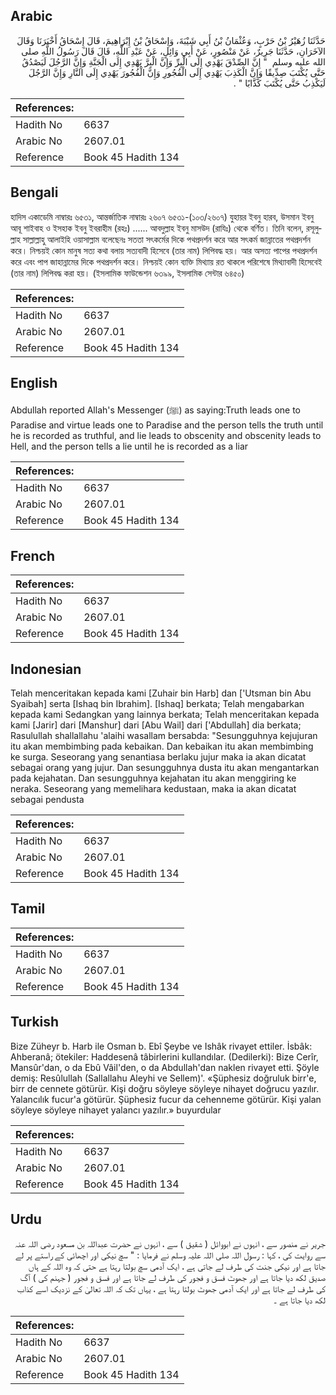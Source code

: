 ## Arabic


<div dir="rtl" lang="ar" style={{fontSize:'larger',backgroundColor:'#f8f9fa',padding:20}}>
حَدَّثَنَا زُهَيْرُ بْنُ حَرْبٍ، وَعُثْمَانُ بْنُ أَبِي شَيْبَةَ، وَإِسْحَاقُ بْنُ إِبْرَاهِيمَ، قَالَ إِسْحَاقُ أَخْبَرَنَا وَقَالَ الآخَرَانِ، حَدَّثَنَا جَرِيرٌ، عَنْ مَنْصُورٍ، عَنْ أَبِي وَائِلٍ، عَنْ عَبْدِ اللَّهِ، قَالَ قَالَ رَسُولُ اللَّهِ صلى الله عليه وسلم ‏ "‏ إِنَّ الصِّدْقَ يَهْدِي إِلَى الْبِرِّ وَإِنَّ الْبِرَّ يَهْدِي إِلَى الْجَنَّةِ وَإِنَّ الرَّجُلَ لَيَصْدُقُ حَتَّى يُكْتَبَ صِدِّيقًا وَإِنَّ الْكَذِبَ يَهْدِي إِلَى الْفُجُورِ وَإِنَّ الْفُجُورَ يَهْدِي إِلَى النَّارِ وَإِنَّ الرَّجُلَ لَيَكْذِبُ حَتَّى يُكْتَبَ كَذَّابًا ‏"‏ ‏.‏
</div>
<div style={{backgroundColor:'#f8f9fa',padding:20, marginBottom: 10}}><table> <thead> <tr> <th>References:</th> <th></th> </tr> </thead> <tbody><tr><td>Hadith No</td><td>6637</td></tr><tr><td>Arabic No</td><td>2607.01</td></tr><tr><td>Reference</td><td>Book 45 Hadith 134</td></tr></tbody></table></div>

## Bengali


<div dir="ltr" lang="bn" style={{fontSize:'larger',backgroundColor:'#f8f9fa',padding:20}}>
হাদিস একাডেমি নাম্বারঃ ৬৫৩১, আন্তর্জাতিক নাম্বারঃ ২৬০৭ ৬৫৩১-(১০৩/২৬০৭) যুহায়র ইবনু হারব, উসমান ইবনু আবূ শাইবাহ ও ইসহাক ইবনু ইবরাহীম (রহঃ) ...... আবদুল্লাহ ইবনু মাসউদ (রাযিঃ) থেকে বর্ণিত। তিনি বলেন, রসূলুল্লাহ সাল্লাল্লাহু আলাইহি ওয়াসাল্লাম বলেছেনঃ সততা সৎকর্মের দিকে পথপ্রদর্শন করে আর সৎকর্ম জান্নাতের পথপ্রদর্শন করে। নিশ্চয়ই কোন মানুষ সত্য কথা বলায় সত্যবাদী হিসেবে (তার নাম) লিপিবদ্ধ হয়। আর অসত্য পাপের পথপ্রদর্শন করে এবং পাপ জাহান্নামের দিকে পথপ্রদর্শন করে। নিশ্চয়ই কোন ব্যক্তি মিথ্যায় রত থাকলে পরিশেষে মিথ্যাবাদী হিসেবেই (তার নাম) লিপিবদ্ধ করা হয়। (ইসলামিক ফাউন্ডেশন ৬৩৯৯, ইসলামিক সেন্টার ৬৪৫০)
</div>
<div style={{backgroundColor:'#f8f9fa',padding:20, marginBottom: 10}}><table> <thead> <tr> <th>References:</th> <th></th> </tr> </thead> <tbody><tr><td>Hadith No</td><td>6637</td></tr><tr><td>Arabic No</td><td>2607.01</td></tr><tr><td>Reference</td><td>Book 45 Hadith 134</td></tr></tbody></table></div>

## English


<div dir="ltr" lang="en" style={{fontSize:'larger',backgroundColor:'#f8f9fa',padding:20}}>
Abdullah reported Allah's Messenger (ﷺ) as saying:Truth leads one to Paradise and virtue leads one to Paradise and the person tells the truth until he is recorded as truthful, and lie leads to obscenity and obscenity leads to Hell, and the person tells a lie until he is recorded as a liar
</div>
<div style={{backgroundColor:'#f8f9fa',padding:20, marginBottom: 10}}><table> <thead> <tr> <th>References:</th> <th></th> </tr> </thead> <tbody><tr><td>Hadith No</td><td>6637</td></tr><tr><td>Arabic No</td><td>2607.01</td></tr><tr><td>Reference</td><td>Book 45 Hadith 134</td></tr></tbody></table></div>

## French


<div dir="ltr" lang="fr" style={{fontSize:'larger',backgroundColor:'#f8f9fa',padding:20}}>

</div>
<div style={{backgroundColor:'#f8f9fa',padding:20, marginBottom: 10}}><table> <thead> <tr> <th>References:</th> <th></th> </tr> </thead> <tbody><tr><td>Hadith No</td><td>6637</td></tr><tr><td>Arabic No</td><td>2607.01</td></tr><tr><td>Reference</td><td>Book 45 Hadith 134</td></tr></tbody></table></div>

## Indonesian


<div dir="ltr" lang="id" style={{fontSize:'larger',backgroundColor:'#f8f9fa',padding:20}}>
Telah menceritakan kepada kami [Zuhair bin Harb] dan ['Utsman bin Abu Syaibah] serta [Ishaq bin Ibrahim]. [Ishaq] berkata; Telah mengabarkan kepada kami Sedangkan yang lainnya berkata; Telah menceritakan kepada kami [Jarir] dari [Manshur] dari [Abu Wail] dari ['Abdullah] dia berkata; Rasulullah shallallahu 'alaihi wasallam bersabda: "Sesungguhnya kejujuran itu akan membimbing pada kebaikan. Dan kebaikan itu akan membimbing ke surga. Seseorang yang senantiasa berlaku jujur maka ia akan dicatat sebagai orang yang jujur. Dan sesungguhnya dusta itu akan mengantarkan pada kejahatan. Dan sesungguhnya kejahatan itu akan menggiring ke neraka. Seseorang yang memelihara kedustaan, maka ia akan dicatat sebagai pendusta
</div>
<div style={{backgroundColor:'#f8f9fa',padding:20, marginBottom: 10}}><table> <thead> <tr> <th>References:</th> <th></th> </tr> </thead> <tbody><tr><td>Hadith No</td><td>6637</td></tr><tr><td>Arabic No</td><td>2607.01</td></tr><tr><td>Reference</td><td>Book 45 Hadith 134</td></tr></tbody></table></div>

## Tamil


<div dir="ltr" lang="ta" style={{fontSize:'larger',backgroundColor:'#f8f9fa',padding:20}}>

</div>
<div style={{backgroundColor:'#f8f9fa',padding:20, marginBottom: 10}}><table> <thead> <tr> <th>References:</th> <th></th> </tr> </thead> <tbody><tr><td>Hadith No</td><td>6637</td></tr><tr><td>Arabic No</td><td>2607.01</td></tr><tr><td>Reference</td><td>Book 45 Hadith 134</td></tr></tbody></table></div>

## Turkish


<div dir="ltr" lang="tr" style={{fontSize:'larger',backgroundColor:'#f8f9fa',padding:20}}>
Bize Züheyr b. Harb ile Osman b. Ebî Şeybe ve Ishâk rivayet ettiler. İsbâk: Ahberanâ; ötekiler: Haddesenâ tâbirlerini kullandılar. (Dedilerki): Bize Cerîr, Mansûr'dan, o da Ebû Vâil'den, o da Abdullah'dan naklen rivayet etti. Şöyle demiş: Resûlullah (Sallallahu Aleyhi ve Sellem)'. «Şüphesiz doğruluk birr'e, birr de cennete götürür. Kişi doğru söyleye söyleye nihayet doğrucu yazılır. Yalancılık fucur'a götürür. Şüphesiz fucur da cehenneme götürür. Kişi yalan söyleye söyleye nihayet yalancı yazılır.» buyurdular
</div>
<div style={{backgroundColor:'#f8f9fa',padding:20, marginBottom: 10}}><table> <thead> <tr> <th>References:</th> <th></th> </tr> </thead> <tbody><tr><td>Hadith No</td><td>6637</td></tr><tr><td>Arabic No</td><td>2607.01</td></tr><tr><td>Reference</td><td>Book 45 Hadith 134</td></tr></tbody></table></div>

## Urdu


<div dir="rtl" lang="ur" style={{fontSize:'larger',backgroundColor:'#f8f9fa',padding:20}}>
جریر نے منصور سے ، انہوں نے ابووائل ( شقیق ) سے ، انہوں نے حضرت عبداللہ بن مسعود رضی اللہ عنہ سے روایت کی ، کہا : رسول اللہ صلی اللہ علیہ وسلم نے فرمایا : " سچ نیکی اور اچھائی کے راستے پر لے جاتا ہے اور نیکی جنت کی طرف لے جاتی ہے ، ایک آدمی سچ بولتا رہتا ہے حتی کہ وہ اللہ کے ہاں صدیق لکھ دیا جاتا ہے اور جھوٹ فسق و فجور کی طرف لے جاتا ہے اور فسق و فجور ( جہنم کی ) آگ کی طرف لے جاتا ہے اور ایک آدمی جھوٹ بولتا رہتا ہے ، یہاں تک کہ اللہ تعالیٰ کے نزدیک اسے کذاب لکھ دیا جاتا ہے ۔
</div>
<div style={{backgroundColor:'#f8f9fa',padding:20, marginBottom: 10}}><table> <thead> <tr> <th>References:</th> <th></th> </tr> </thead> <tbody><tr><td>Hadith No</td><td>6637</td></tr><tr><td>Arabic No</td><td>2607.01</td></tr><tr><td>Reference</td><td>Book 45 Hadith 134</td></tr></tbody></table></div>